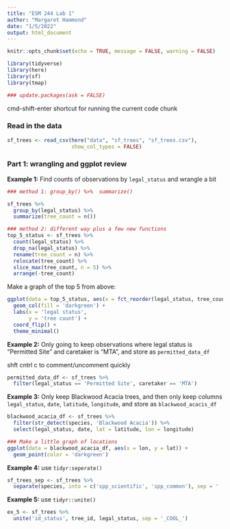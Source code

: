 ```yaml
---
title: "ESM 244 Lab 1"
author: "Margaret Hammond"
date: "1/5/2022"
output: html_document
---
```


```r
knitr::opts_chunk$set(echo = TRUE, message = FALSE, warning = FALSE)

library(tidyverse)
library(here)
library(sf)
library(tmap)

### update.packages(ask = FALSE)
```


cmd-shift-enter shortcut for running the current code chunk

### Read in the data

```r
sf_trees <- read_csv(here("data", "sf_trees", "sf_trees.csv"),
                     show_col_types = FALSE)

```

### Part 1: wrangling and ggplot review

**Example 1:** Find counts of observations by `legal_status` and wrangle a bit

```r
### method 1: group_by() %>%  summarize()

sf_trees %>% 
  group_by(legal_status) %>% 
  summarize(tree_count = n())

### method 2: different way plus a few new functions
top_5_status <- sf_trees %>% 
  count(legal_status) %>% 
  drop_na(legal_status) %>% 
  rename(tree_count = n) %>% 
  relocate(tree_count) %>% 
  slice_max(tree_count, n = 5) %>% 
  arrange(-tree_count)
```

Make a graph of the top 5 from above:

```r
ggplot(data = top_5_status, aes(x = fct_reorder(legal_status, tree_count), y = tree_count)) +
  geom_col(fill = 'darkgreen') +
  labs(x = 'legal status',
       y = 'tree count') +
  coord_flip() +
  theme_minimal()
```

**Example 2:** Only going to keep observations where legal status is "Permitted Site" and caretaker is "MTA", and store as `permitted_data_df`

shft cntrl c to comment/uncomment quickly

```r
permitted_data_df <- sf_trees %>% 
  filter(legal_status == 'Permitted Site', caretaker == 'MTA')
```

**Example 3:** Only keep Blackwood Acacia trees, and then only keep columns `legal_status`, `date`, `latitude`, `longitude`, and store as `blackwood_acacis_df`

```r
blackwood_acacia_df <- sf_trees %>% 
  filter(str_detect(species, 'Blackwood Acacia')) %>% 
  select(legal_status, date, lat = latitude, lon = longitude)

### Make a little graph of locations 
ggplot(data = blackwood_acacia_df, aes(x = lon, y = lat)) +
  geom_point(color = 'darkgreen')
```

**Example 4:** use `tidyr:seperate()`

```r
sf_trees_sep <- sf_trees %>% 
  separate(species, into = c('spp_scientific', 'spp_common'), sep = ' :: ')
```

**Example 5:** use `tidyr::unite()`

```r
ex_5 <- sf_trees %>% 
  unite('id_status', tree_id, legal_status, sep = '_COOL_')
```

